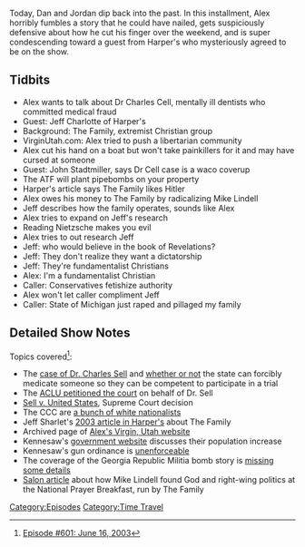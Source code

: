 {{DEFAULTSORT:
    #_EPISODE_0601:June 16, 2003
}}{{Episode
    | title           = June 16, 2003
    | caption         = [https://knowledgefight.libsyn.com/601-june-16-2003 Listen to this episode on Libsyn]
    | episodeNumber   = 601
    | length          = 01:16:17
    | airDate         = September 29, 2021
    | coverageDate    = June 16, 2003
    | episodeType     = [[:Category:Time Travel|Time Travel]]
    | appearance      = [[Dr Charles Cell]], [[Jeff Charlotte]], [[John Stadtmiller]], [[Mike Lindell]]
    | previousEpisode = [[600: September 22, 2021]]
    | nextEpisode     = [[602: Sandy Hook Response]]
}}

{{Stub}}

Today, Dan and Jordan dip back into the past. In this installment, Alex horribly fumbles a story that he could have nailed, gets suspiciously defensive about how he cut his finger over the weekend, and is super condescending toward a guest from Harper's who mysteriously agreed to be on the show.

==Tidbits==

*Alex wants to talk about Dr Charles Cell, mentally ill dentists who committed medical fraud
*Guest: Jeff Charlotte of Harper's
*Background: The Family, extremist Christian group
*VirginUtah.com: Alex tried to push a libertarian community
*Alex cut his hand on a boat but won't take painkillers for it and may have cursed at someone
*Guest: John Stadtmiller, says Dr Cell case is a waco coverup
*The ATF will plant pipebombs on your property
*Harper's article says The Family likes Hitler
*Alex owes his money to The Family by radicalizing Mike Lindell
*Jeff describes how the family operates, sounds like Alex
*Alex tries to expand on Jeff's research
*Reading Nietzsche makes you evil
*Alex tries to out research Jeff
*Jeff: who would believe in the book of Revelations?
*Jeff: They don't realize they want a dictatorship
*Jeff: They're fundamentalist Christians
*Alex: I'm a fundamentalist Christian
*Caller: Conservatives fetishize authority
*Alex won't let caller compliment Jeff
*Caller: State of Michigan just raped and pillaged my family

==Detailed Show Notes==

Topics covered<ref>[https://knowledgefight.com/research/2021/9/28/episode-601-june-16-2003 Episode #601: June 16, 2003]</ref>:

*The [https://www.nytimes.com/2002/12/26/us/jailed-man-fights-efforts-to-medicate-him-for-trial.html case of Dr. Charles Sell] and [https://cases.laws.com/sell-v-united-states whether or not] the state can forcibly medicate someone so they can be competent to participate in a trial
*The [https://www.aclu.org/press-releases/us-supreme-court-strikes-order-forcibly-medicate-mentally-ill-defendant ACLU petitioned the court] on behalf of Dr. Sell
*[https://supreme.justia.com/cases/federal/us/539/166/ Sell v. United States], Supreme Court decision
*The CCC are [https://www.splcenter.org/fighting-hate/extremist-files/group/council-conservative-citizens a bunch of white nationalists]
*Jeff Sharlet's [https://harpers.org/archive/2003/03/jesus-plus-nothing/ 2003 article in Harper's] about The Family
*Archived page of [https://web.archive.org/web/20030620001920/http://www.virginutah.com/ Alex's Virgin, Utah website]
*Kennesaw's [https://www.kennesaw-ga.gov/demographics/ government website] discusses their population increase
*Kennesaw's gun ordinance is [https://www.snopes.com/fact-check/kennesaw-gun-law/ unenforceable]
*The coverage of the Georgia Republic Militia bomb story is [https://apnews.com/article/72de799e39bb88c98a5472e53be7d39b missing some details]
*[https://www.salon.com/2021/09/03/how-mypillow-guy-mike-lindell-came-to-jesus--and-to-donald-trump_partner/ Salon article] about how Mike Lindell found God and right-wing politics at the National Prayer Breakfast, run by The Family

[[Category:Episodes]]
[[Category:Time Travel]]
